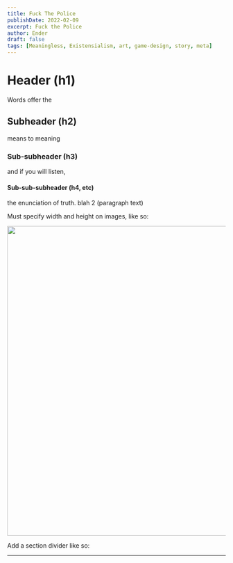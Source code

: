 ```yaml
---
title: Fuck The Police
publishDate: 2022-02-09
excerpt: Fuck the Police
author: Ender
draft: false
tags: [Meaningless, Existensialism, art, game-design, story, meta]
---
```


# Header (h1)
Words offer the
## Subheader (h2)
means to meaning
### Sub-subheader (h3)
and if you will listen,
#### Sub-sub-subheader (h4, etc)
the enunciation of truth. 
blah 2 (paragraph text)

Must specify width and height on images, like so:

<img src="/images/Knitting is a science.png" width="1024" height="712" />

Add a section divider like so:

---
